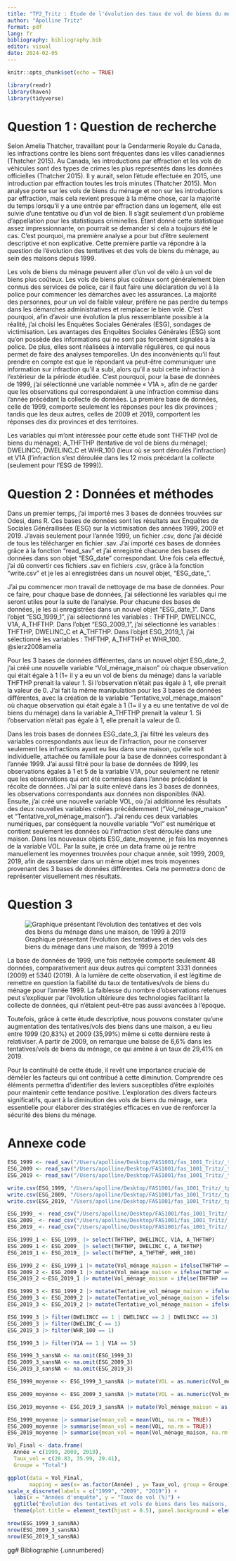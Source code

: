 ```yaml
---
title: "TP2_Tritz : Etude de l'évolution des taux de vol de biens du ménage dans des maisons depuis 1999 (option 2) "
author: "Apolline Tritz"
format: pdf
lang: fr
bibliography: bibliography.bib
editor: visual
date: 2024-02-05
---
```


```r
knitr::opts_chunk$set(echo = TRUE)
```

```r
library(readr)
library(haven)
library(tidyverse)
```

# Question 1 : Question de recherche

Selon Amelia Thatcher, travaillant pour la Gendarmerie Royale du Canada, les infractions contre les biens sont fréquentes dans les villes canadiennes (Thatcher 2015). Au Canada, les introductions par effraction et les vols de véhicules sont des types de crimes les plus représentés dans les données officielles (Thatcher 2015). Il y aurait, selon l'étude effectuée en 2015, une introduction par effraction toutes les trois minutes (Thatcher 2015). Mon analyse porte sur les vols de biens du ménage et non sur les introductions par effraction, mais cela revient presque à la même chose, car la majorité du temps lorsqu'il y a une entrée par effraction dans un logement, elle est suivie d'une tentative ou d'un vol de bien. Il s'agit seulement d'un problème d'appellation pour les statistiques criminelles. Étant donné cette statistique assez impressionnante, on pourrait se demander si cela a toujours été le cas. C'est pourquoi, ma première analyse a pour but d'être seulement descriptive et non explicative. Cette première partie va répondre à la question de l'évolution des tentatives et des vols de biens du ménage, au sein des maisons depuis 1999.

Les vols de biens du ménage peuvent aller d'un vol de vélo à un vol de biens plus coûteux. Les vols de biens plus coûteux sont généralement bien connus des services de police, car il faut faire une déclaration du vol à la police pour commencer les démarches avec les assurances. La majorité des personnes, pour un vol de faible valeur, préfère ne pas perdre du temps dans les démarches administratives et remplacer le bien volé. C'est pourquoi, afin d'avoir une évolution la plus ressemblante possible à la réalité, j'ai choisi les Enquêtes Sociales Générales (ESG), sondages de victimisation. Les avantages des Enquêtes Sociales Générales (ESG) sont qu'on possède des informations qui ne sont pas forcément signalés à la police. De plus, elles sont réalisées à intervalle régulières, ce qui nous permet de faire des analyses temporelles. Un des inconvénients qu'il faut prendre en compte est que le répondant va peut-être communiquer une information sur infraction qu'il a subi, alors qu'il a subi cette infraction à l'extérieur de la période étudiée. C'est pourquoi, pour la base de données de 1999, j'ai sélectionné une variable nommée « V1A », afin de ne garder que les observations qui correspondaient à une infraction commise dans l'année précédant la collecte de données. La première base de données, celle de 1999, comporte seulement les réponses pour les dix provinces ; tandis que les deux autres, celles de 2009 et 2019, comportent les réponses des dix provinces et des territoires.

Les variables qui m'ont intéressée pour cette étude sont THFTHP (vol de biens du ménage); A_THFTHP (tentative de vol de biens du ménage); DWELINCC, DWELINC_C et WHR_100 (lieux où se sont déroulés l'infraction) et V1A (l'infraction s'est déroulée dans les 12 mois précédant la collecte (seulement pour l'ESG de 1999)).

# Question 2 : Données et méthodes

Dans un premier temps, j'ai importé mes 3 bases de données trouvées sur Odesi, dans R. Ces bases de données sont les résultats aux Enquêtes de Sociales Générailisées (ESG) sur la victimisation des années 1999, 2009 et 2019. J'avais seulement pour l'année 1999, un fichier .csv, donc j'ai décidé de tous les télécharger en fichier .sav. J'ai importé ces bases de données grâce à la fonction "read_sav" et j'ai enregistré chacune des bases de données dans son objet "ESG_date" correspondant. Une fois cela effectué, j'ai dû convertir ces fichiers .sav en fichiers .csv, grâce à la fonction "write.csv" et je les ai enregistrées dans un nouvel objet, "ESG_date\_".

J'ai pu commencer mon travail de nettoyage de ma base de données. Pour ce faire, pour chaque base de données, j'ai sélectionné les variables qui me seront utiles pour la suite de l'analyse. Pour chacune des bases de données, je les ai enregistrées dans un nouvel objet "ESG_date_1". Dans l'objet "ESG_1999_1", j'ai sélectionné les variables : THFTHP, DWELINCC, V1A, A_THFTHP. Dans l'objet "ESG_2009_1", j'ai sélectionné les variables : THFTHP, DWELINC_C et A_THFTHP. Dans l'objet ESG_2019_1, j'ai sélectionné les variables : THFTHP, A_THFTHP et WHR_100. @sierz2008amelia

Pour les 3 bases de données différentes, dans un nouvel objet ESG_date_2, j'ai créé une nouvelle variable "Vol_ménage_maison" où chaque observation qui était égale à 1 (1= il y a eu un vol de biens du ménage) dans la variable THFTHP prenait la valeur 1. Si l'observation n'était pas égale à 1, elle prenait la valeur de 0. J'ai fait la même manipulation pour les 3 bases de données différentes, avec la création de la variable "Tentative_vol_ménage_maison" où chaque observation qui était égale à 1 (1= il y a eu une tentative de vol de biens du ménage) dans la variable A_THFTHP prenait la valeur 1. Si l'observation n'était pas égale à 1, elle prenait la valeur de 0.

Dans les trois bases de données ESG_date_3, j'ai filtré les valeurs des variables correspondants aux lieux de l'infraction, pour ne conserver seulement les infractions ayant eu lieu dans une maison, qu'elle soit individuelle, attachée ou familiale pour la base de données correspondant à l'année 1999. J'ai aussi filtré pour la base de données de 1999, les observations égales à 1 et 5 de la variable V1A, pour seulement ne retenir que les observations qui ont été commises dans l'année précédant la récolte de données. J'ai par la suite enlevé dans les 3 bases de données, les observations correspondants aux données non disponibles (NA). Ensuite, j'ai créé une nouvelle variable VOL, où j'ai additionné les résultats des deux nouvelles variables créées précédemment ("Vol_ménage_maison" et "Tentative_vol_ménage_maison"). J'ai rendu ces deux variables numériques, par conséquent la nouvelle variable "Vol" est numérique et contient seulement les données où l'infraction s'est déroulée dans une maison. Dans les nouveaux objets ESG_date_moyenne, je fais les moyennes de la variable VOL. Par la suite, je crée un data frame où je rentre manuellement les moyennes trouvées pour chaque année, soit 1999, 2009, 2019, afin de rassembler dans un même objet mes trois moyennes provenant des 3 bases de données différentes. Cela me permettra donc de représenter visuellement mes résultats.

# Question 3

![Graphique présentant l'évolution des tentatives et des vols des biens du ménage dans une maison, de 1999 à 2019](ESG3.png) 

La base de données de 1999, une fois nettoyée comporte seulement 48 données, comparativement aux deux autres qui comptent 3331 données (2009) et 5340 (2019). À la lumière de cette observation, il est légitime de remettre en question la fiabilité du taux de tentatives/vols de biens du ménage pour l'année 1999. La faiblesse du nombre d'observations retenues peut s'expliquer par l'évolution ultérieure des technologies facilitant la collecte de données, qui n'étaient peut-être pas aussi avancées à l'époque.

Toutefois, grâce à cette étude descriptive, nous pouvons constater qu'une augmentation des tentatives/vols des biens dans une maison, a eu lieu entre 1999 (20,83%) et 2009 (35,99%) même si cette dernière reste à relativiser. A partir de 2009, on remarque une baisse de 6,6% dans les tentatives/vols de biens du ménage, ce qui amène à un taux de 29,41% en 2019.

Pour la continuité de cette étude, il revêt une importance cruciale de démêler les facteurs qui ont contribué à cette diminution. Comprendre ces éléments permettra d'identifier des leviers susceptibles d'être exploités pour maintenir cette tendance positive. L'exploration des divers facteurs significatifs, quant à la diminution des vols de biens du ménage, sera essentielle pour élaborer des stratégies efficaces en vue de renforcer la sécurité des biens du ménage.

\clearpage

# Annexe code {.unnumbered}

```r
ESG_1999 <- read_sav("/Users/apolline/Desktop/FAS1001/fas_1001_Tritz/_tp/_tp2/ESG_1999.sav")
ESG_2009 <- read_sav("/Users/apolline/Desktop/FAS1001/fas_1001_Tritz/_tp/_tp2/ESG_2009.sav")
ESG_2019 <- read_sav("/Users/apolline/Desktop/FAS1001/fas_1001_Tritz/_tp/_tp2/ESG_2019")
```

```r
write.csv(ESG_1999, "/Users/apolline/Desktop/FAS1001/fas_1001_Tritz/_tp/_tp2/ESG_1999.csv", row.names = FALSE)
write.csv(ESG_2009, "/Users/apolline/Desktop/FAS1001/fas_1001_Tritz/_tp/_tp2/ESG_2009.csv", row.names = FALSE)
write.csv(ESG_2019, "/Users/apolline/Desktop/FAS1001/fas_1001_Tritz/_tp/_tp2/ESG_2019.csv", row.names = FALSE)
```

```r
ESG_1999_ <- read_csv("/Users/apolline/Desktop/FAS1001/fas_1001_Tritz/_tp/_tp2/ESG_1999.csv")
ESG_2009_ <- read_csv("/Users/apolline/Desktop/FAS1001/fas_1001_Tritz/_tp/_tp2/ESG_2009.csv")
ESG_2019_ <- read_csv("/Users/apolline/Desktop/FAS1001/fas_1001_Tritz/_tp/_tp2/ESG_2019.csv")
```

```r
ESG_1999_1 <- ESG_1999_ |> select(THFTHP, DWELINCC, V1A, A_THFTHP)
ESG_2009_1 <- ESG_2009_ |> select(THFTHP, DWELINC_C, A_THFTHP)
ESG_2019_1 <- ESG_2019_ |> select(THFTHP, A_THFTHP, WHR_100)

```

```r
ESG_1999_2 <- ESG_1999_1 |> mutate(Vol_ménage_maison = ifelse(THFTHP == 1, "1", "0"))
ESG_2009_2 <- ESG_2009_1 |> mutate(Vol_ménage_maison = ifelse(THFTHP == 1, "1", "0"))
ESG_2019_2 <-ESG_2019_1 |> mutate(Vol_ménage_maison = ifelse(THFTHP == 1, "1", "0"))
```

```r
ESG_1999_3 <- ESG_1999_2 |> mutate(Tentative_vol_ménage_maison = ifelse(A_THFTHP == 1, "1", "0"))
ESG_2009_3 <- ESG_2009_2 |> mutate(Tentative_vol_ménage_maison = ifelse(A_THFTHP == 1, "1", "0"))
ESG_2019_3 <- ESG_2019_2 |> mutate(Tentative_vol_ménage_maison = ifelse(A_THFTHP == 1, "1", "0"))
```

```r
ESG_1999_3 |> filter(DWELINCC == 1 | DWELINCC == 2 | DWELINCC == 3)
ESG_2009_3 |> filter(DWELINC_C == 1)
ESG_2019_3 |> filter(WHR_100 == 1)
```

```r
ESG_1999_3 |> filter(V1A == 1 | V1A == 5)
```

```r
ESG_1999_3_sansNA <- na.omit(ESG_1999_3)
ESG_2009_3_sansNA <- na.omit(ESG_2009_3)
ESG_2019_3_sansNA <- na.omit(ESG_2019_3)
```

```r
ESG_1999_moyenne <- ESG_1999_3_sansNA |> mutate(VOL = as.numeric(Vol_ménage_maison) + as.numeric(Tentative_vol_ménage_maison))

ESG_2009_moyenne <- ESG_2009_3_sansNA |> mutate(VOL = as.numeric(Vol_ménage_maison) + as.numeric(Tentative_vol_ménage_maison))

ESG_2019_moyenne <- ESG_2019_3_sansNA |> mutate(Vol_ménage_maison = as.numeric(Vol_ménage_maison)+ as.numeric(Tentative_vol_ménage_maison))
```

```r
ESG_1999_moyenne |> summarise(mean_vol = mean(VOL, na.rm = TRUE)) 
ESG_2009_moyenne |> summarise(mean_vol = mean(VOL, na.rm = TRUE)) 
ESG_2019_moyenne |> summarise(mean_vol = mean(Vol_ménage_maison, na.rm = TRUE)) 
```

```r
Vol_Final <- data.frame(
  Année = c(1999, 2009, 2019),
  Taux_vol = c(20.83, 35.99, 29.41),
  Groupe = "Total")
```

```r
ggplot(data = Vol_Final, 
       mapping = aes(x= as.factor(Année) , y= Taux_vol, group = Groupe)) + geom_point() + geom_line() +
scale_x_discrete(labels = c("1999", "2009", "2019")) +
  labs(x = "Années d'enquête", y = "Taux de vol (%)") +
  ggtitle("Évolution des tentatives et vols de biens dans les maisons, au fil des années, en %") +
  theme(plot.title = element_text(hjust = 0.5), panel.background = element_rect(fill = "white"), panel.grid = element_line(colour = "grey"))


```

```r
nrow(ESG_1999_3_sansNA)
nrow(ESG_2009_3_sansNA)
nrow(ESG_2019_3_sansNA)
```

\clearpage

gg# Bibliographie {.unnumbered}

